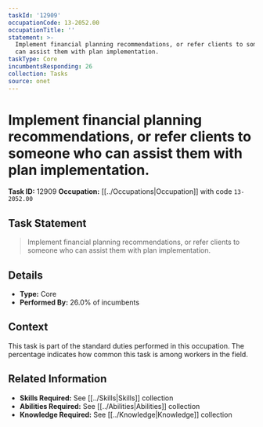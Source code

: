```yaml
---
taskId: '12909'
occupationCode: 13-2052.00
occupationTitle: ''
statement: >-
  Implement financial planning recommendations, or refer clients to someone who
  can assist them with plan implementation.
taskType: Core
incumbentsResponding: 26
collection: Tasks
source: onet
---
```

# Implement financial planning recommendations, or refer clients to someone who can assist them with plan implementation.

**Task ID:** 12909
**Occupation:** [[../Occupations|Occupation]] with code `13-2052.00`

## Task Statement

> Implement financial planning recommendations, or refer clients to someone who can assist them with plan implementation.

## Details

- **Type:** Core
- **Performed By:** 26.0% of incumbents

## Context

This task is part of the standard duties performed in this occupation. The percentage indicates how common this task is among workers in the field.

## Related Information

- **Skills Required:** See [[../Skills|Skills]] collection
- **Abilities Required:** See [[../Abilities|Abilities]] collection
- **Knowledge Required:** See [[../Knowledge|Knowledge]] collection

